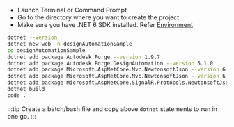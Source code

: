 
- Launch Terminal or Command Prompt
- Go to the directory where you want to create the project.
- Make sure you have .NET 6 SDK installed. Refer [Environment](../../../../../../setup/)

```bash title="setup.bat"
dotnet --version
dotnet new web -n designAutomationSample
cd designAutomationSample
dotnet add package Autodesk.Forge --version 1.9.7
dotnet add package Autodesk.Forge.DesignAutomation --version 5.1.0
dotnet add package Microsoft.AspNetCore.Mvc.NewtonsoftJson --version 6.0.11
dotnet add package Microsoft.AspNetCore.Mvc.NewtonsoftJson --version 6.0.11
dotnet add package Microsoft.AspNetCore.SignalR.Protocols.NewtonsoftJson --version 6.0.11
dotnet build
code .
```

:::tip
Create a batch/bash file and copy above `dotnet` statements to run in one go.
:::

<ResponsiveVideo src={PreviewUrl} />
